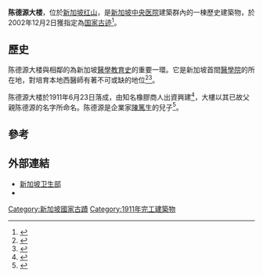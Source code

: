 {{Infobox building
| name               = 
| image              = Tan Teck Guan Building, Aug 07.JPG
| image_size         = 250px
| caption            = 
| native_name        = 
| native_name_lang   = 
| location           = 書院路16號A
| architectural_style= <!-- Low-rise -->
| building_type      = 政府辦公室
| floor_count        = 2
| status             = 
| elevator_count     = 
| owner              = [[新加坡卫生部|新加坡卫生部]]
| coordinates        = {{coord|1|16|50.0|N|103|49|59.5|E|region:SG|display=inline,title}}
| embedded = {{designation list|embed=yes|designation1=Singapore|designation1_date={{Start date and age|df=yes|2002|12|2}}}}
}}
'''陈德源大楼'''，位於[[新加坡|新加坡]][[红山_(新加坡)|红山]]，是[[新加坡中央医院|新加坡中央医院]]建築群內的一棟歷史建築物，於2002年12月2日獲指定為[[新加坡国家古迹|国家古迹]]<ref name="Genette Koh">{{cite news | author = Genette Koh | title = Three historic buildings picked for preservation; Old Admiralty House plus the Tan Teck Guan and College of Medicine buildings now national monuments | newspaper = [[The_Straits_Times|The Straits Times]] | date = 6 December 2002}}</ref>。

== 歷史 ==
陈德源大楼與相鄰的{{le|医药学院大厦|College of Medicine Building}}為新加坡[[医学教育|醫學教育史]]的重要一環。它是新加坡首間[[醫學院|醫學院]]的所在地，對培育本地西醫師有著不可或缺的地位<ref name="SGH">{{cite web|url=http://www.sgh.com.sg/NR/rdonlyres/40E7E746-A682-48F1-8819-F510CA64EFD5/2741/CampusHeritageTrail.pdf |title=Outram Campus Heritage Trail |accessdate=2007-08-29 |format=pdf |work=[[Singapore_General_Hospital|Singapore General Hospital]] |archiveurl=https://web.archive.org/web/20071022040812/http://www.sgh.com.sg/NR/rdonlyres/40E7E746-A682-48F1-8819-F510CA64EFD5/2741/CampusHeritageTrail.pdf |archivedate=22 October 2007 }}</ref><ref name="HPB">{{cite web|url= http://www.myonlinetour.com/poi/healthzone/guide.pdf|title= SGH Walkabout|date= |accessdate= 2007-08-29|format= pdf|work= [[Health_Promotion_Board|Health Promotion Board]]|archive-date= 2007-10-09|archive-url= https://web.archive.org/web/20071009172416/http://www.myonlinetour.com/poi/healthzone/guide.pdf|dead-url= no}}</ref>。

陈德源大楼於1911年6月23日落成，由知名橡膠商人{{le|陳齊賢|Tan Chay Yan}}出資興建<ref name="NUS">{{cite book|author=National University of Singapore|title=Transforming Lives: NUS Celebrates 100 Years of University Education in Singapore|location=Singapore|publisher=[[National_University_of_Singapore|National University of Singapore]]|year=2005|isbn=9971-69-327-5}}</ref>，大樓以其已故父親陈德源的名字所命名。陈德源是企業家[[陳篤生|陳篤生]]的兒子<ref name="SG Infopedia">{{cite web |author=Jenny Tien Mui Mun |title=Tan Tock Seng |url=http://infopedia.nlb.gov.sg/articles/SIP_118_2005-01-22.html |publisher=Singapore Infopedia, [[National_Library_Board|National Library Board]] |date=1997-09-29 |accessdate=2007-08-29 |archiveurl=https://web.archive.org/web/20070912114847/http://infopedia.nlb.gov.sg/articles/SIP_118_2005-01-22.html |archivedate=12 September 2007 }}</ref>。

== 參考 ==
{{reflist}}

== 外部連結 ==
* [https://web.archive.org/web/20070927235831/http://www.moh.gov.sg/mohcorp/default.aspx 新加坡卫生部]
* {{commons-inline|Tan Teck Guan Building}}

[[Category:新加坡國家古蹟|Category:新加坡國家古蹟]]
[[Category:1911年完工建築物|Category:1911年完工建築物]]